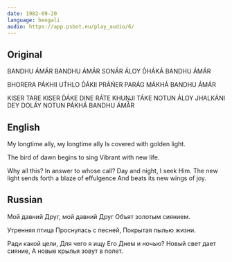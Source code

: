 ```yaml
---
date: 1982-09-20
language: bengali
audio: https://app.psbot.eu/play_audio/6/
---
```


## Original

BANDHU ÁMÁR BANDHU ÁMÁR
SONÁR ÁLOY D́HÁKÁ
BANDHU ÁMÁR

BHORERA PÁKHII UT́HLO D́ÁKII
PRÁŃER PARÁG MÁKHÁ
BANDHU ÁMÁR

KISER TARE KISER D́ÁKE
DINE RÁTE KHUṊJI TÁKE
NOTUN ÁLOY JHALKÁNI DEY
DOLÁY NOTUN PÁKHÁ
BANDHU ÁMÁR

## English

My longtime ally, мy longtime ally
Is covered with golden light.

The bird of dawn begins to sing
Vibrant with new life.

Why all this? In answer to whose call?
Day and night, I seek Him.
The new light sends forth a blaze of effulgence
And beats its new wings of joy.

## Russian

Мой давний Друг, мой давний Друг
Объят золотым сиянием.

Утренняя птица
Проснулась с песней,
Покрытая пылью жизни.

Ради какой цели,
Для чего я ищу Его
Днем и ночью?
Новый свет дает сияние,
А новые крылья зовут в полет.
